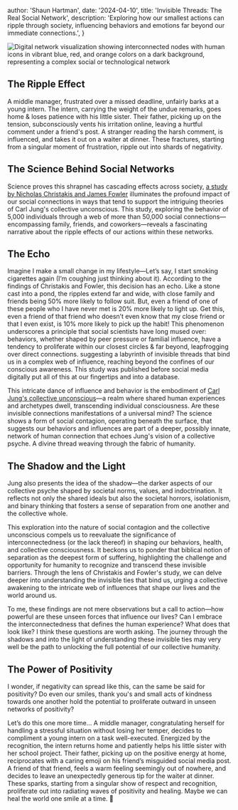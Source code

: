 
  author: 'Shaun Hartman',
  date: '2024-04-10',
  title: 'Invisible Threads: The Real Social Network',
  description:
    'Exploring how our smallest actions can ripple through society, influencing behaviors and emotions far beyond our immediate connections.',
}


<Image src={socialNetworksBlogImage} alt="Digital network visualization showing interconnected nodes with human icons in vibrant blue, red, and orange colors on a dark background, representing a complex social or technological network" />

## The Ripple Effect
A middle manager, frustrated over a missed deadline, unfairly barks at a young intern. The intern, carrying the weight of the undue remarks, goes home & loses patience with his little sister. Their father, picking up on the tension, subconsciously vents his irritation online, leaving a hurtful comment under a friend's post. A stranger reading the harsh comment, is influenced, and takes it out on a waiter at dinner. These fractures, starting from a singular moment of frustration, ripple out into shards of negativity.

## The Science Behind Social Networks
Science proves this shrapnel has cascading effects across society, [a study by Nicholas Christakis and James Fowler](https://pubmed.ncbi.nlm.nih.gov/19056788/) illuminates the profound impact of our social connections in ways that tend to support the intriguing theories of Carl Jung's collective unconscious. This study, exploring the behavior of 5,000 individuals through a web of more than 50,000 social connections—encompassing family, friends, and coworkers—reveals a fascinating narrative about the ripple effects of our actions within these networks.

## The Echo
Imagine I make a small change in my lifestyle—Let’s say, I start smoking cigarettes again (I’m coughing just thinking about it). According to the findings of Christakis and Fowler, this decision has an echo. Like a stone cast into a pond, the ripples extend far and wide, with close family and friends being 50% more likely to follow suit. But, even a friend of one of these people who I have never met is 20% more likely to light up. Get this, even a friend of that friend who doesn’t even know that my close friend or that I even exist, is 10% more likely to pick up the habit!
This phenomenon underscores a principle that social scientists have long mused over: behaviors, whether shaped by peer pressure or familial influence, have a tendency to proliferate within our closest circles & far beyond, leapfrogging over direct connections. suggesting a labyrinth of invisible threads that bind us in a complex web of influence, reaching beyond the confines of our conscious awareness. This study was published before social media digitally put all of this at our fingertips and into a database.

This intricate dance of influence and behavior is the embodiment of [Carl Jung's collective unconscious](https://www.verywellmind.com/what-is-the-collective-unconscious-2671571#:~:text=Ongoing%20Research-,What%20Is%20Carl%20Jung's%20Collective%20Unconscious%3F,defined%20by%20psychoanalyst%20Carl%20Jung.)—a realm where shared human experiences and archetypes dwell, transcending individual consciousness. Are these invisible connections manifestations of a universal mind? The science shows a form of social contagion, operating beneath the surface, that suggests our behaviors and influences are part of a deeper, possibly innate, network of human connection that echoes Jung's vision of a collective psyche. A divine thread weaving through the fabric of humanity. 

## The Shadow and the Light
Jung also presents the idea of the shadow—the darker aspects of our collective psyche shaped by societal norms, values, and indoctrination. It reflects not only the shared ideals but also the societal horrors, isolationism, and binary thinking that fosters a sense of separation from one another and the collective whole.

This exploration into the nature of social contagion and the collective unconscious compels us to reevaluate the significance of interconnectedness (or the lack thereof) in shaping our behaviors, health, and collective consciousness. It beckons us to ponder that biblical notion of separation as the deepest form of suffering, highlighting the challenge and opportunity for humanity to recognize and transcend these invisible barriers. Through the lens of Christakis and Fowler's study, we can delve deeper into understanding the invisible ties that bind us, urging a collective awakening to the intricate web of influences that shape our lives and the world around us.

To me, these findings are not mere observations but a call to action—how powerful are these unseen forces that influence our lives? Can I embrace the interconnectedness that defines the human experience? What does that look like? I think these questions are worth asking. The journey through the shadows and into the light of understanding these invisible ties may very well be the path to unlocking the full potential of our collective humanity.

## The Power of Positivity
I wonder, if negativity can spread like this, can the same be said for positivity? Do even our smiles, thank you's and small acts of kindness towards one another hold the potential to proliferate outward in unseen networks of positivity?

Let’s do this one more time…
A middle manager, congratulating herself for handling a stressful situation without losing her temper, decides to compliment a young intern on a task well-executed. Energized by the recognition, the intern returns home and patiently helps his little sister with her school project. Their father, picking up on the positive energy at home, reciprocates with a caring emoji on his friend’s misguided social media post. A friend of that friend, feels a warm feeling seemingly out of nowhere, and decides to leave an unexpectedly generous tip for the waiter at dinner. These sparks, starting from a singular show of respect and recognition, proliferate out into radiating waves of positivity and healing. Maybe we can heal the world one smile at a time. 🙂
